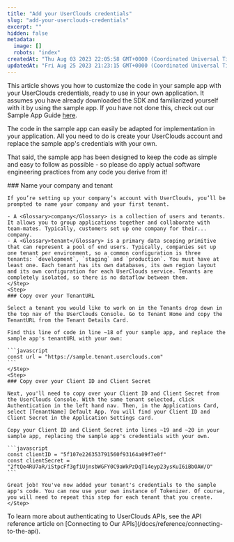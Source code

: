 ```yaml
---
title: "Add your UserClouds credentials"
slug: "add-your-userclouds-credentials"
excerpt: ""
hidden: false
metadata:
  image: []
  robots: "index"
createdAt: "Thu Aug 03 2023 22:05:58 GMT+0000 (Coordinated Universal Time)"
updatedAt: "Fri Aug 25 2023 21:23:15 GMT+0000 (Coordinated Universal Time)"
---
```



This article shows you how to customize the code in your sample app with your UserClouds credentials, ready to use in your own application. It assumes you have already downloaded the SDK and familiarized yourself with it by using the sample app. If you have not done this, check out our Sample App Guide [here](/docs/guides/quickstart-guides/sample-app-go).

The code in the sample app can easily be adapted for implementation in your application. All you need to do is create your UserClouds account and replace the sample app's credentials with your own.

That said, the sample app has been designed to keep the code as simple and easy to follow as possible - so please do apply actual software engineering practices from any code you derive from it!

<Steps>
    <Step>
    ### Name your company and tenant

    If you’re setting up your company’s account with UserClouds, you’ll be prompted to name your company and your first tenant.

    - A <Glossary>company</Glossary> is a collection of users and tenants. It allows you to group applications together and collaborate with team-mates. Typically, customers set up one company for their... company.
    - A <Glossary>tenant</Glossary> is a primary data scoping primitive that can represent a pool of end users. Typically, companies set up one tenant per environment, so a common configuration is three tenants: `development`, `staging` and `production`. You must have at least one. Each tenant has its own databases, its own region layout and its own configuration for each UserClouds service. Tenants are completely isolated, so there is no dataflow between them.
    </Step>
    <Step>
    ### Copy over your TenantURL

    Select a tenant you would like to work on in the Tenants drop down in the top nav of the UserClouds Console. Go to Tenant Home and copy the TenantURL from the Tenant Details Card.

    Find this line of code in line ~18 of your sample app, and replace the sample app's tenantURL with your own:

    ```javascript
    const url = "https://sample.tenant.userclouds.com"
    ```
    </Step>
    <Step>
    ### Copy over your Client ID and Client Secret

    Next, you'll need to copy over your Client ID and Client Secret from the UserClouds Console. With the same tenant selected, click Authentication in the left hand nav. Then, in the Applications Card, select [TenantName] Default App. You will find your Client ID and Client Secret in the Application Settings card.

    Copy your Client ID and Client Secret into lines ~19 and ~20 in your sample app, replacing the sample app's credentials with your own.

    ```javascript
    const clientID = "5f107e226353791560f93164a09f7e0f"
    const clientSecret = "2ftQe4RU7aR/iStpcFf3gfiUjnsbWGFY0C9aWkPzDqT14eyp23ysKuI6iBbOAW/O"
    ```

    Great job! You've now added your tenant's credentials to the sample app's code. You can now use your own instance of Tokenizer. Of course, you will need to repeat this step for each tenant that you create.
    </Step>

</Steps>
To learn more about authenticating to UserClouds APIs, see the API reference article on [Connecting to Our APIs](/docs/reference/connecting-to-the-api).
